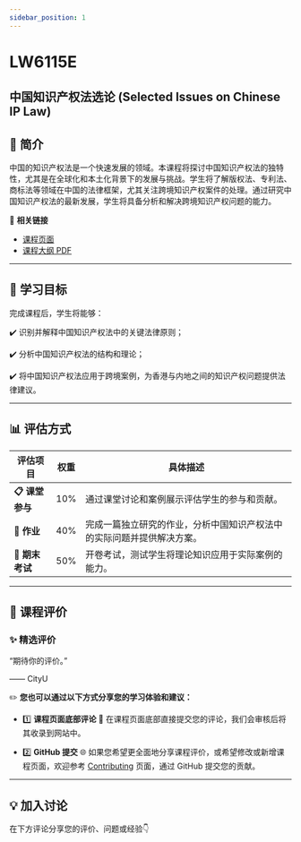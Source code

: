 ```yaml
---
sidebar_position: 1
---
```


# LW6115E
## 中国知识产权法选论 (Selected Issues on Chinese IP Law)

## **📘 简介**
中国的知识产权法是一个快速发展的领域。本课程将探讨中国知识产权法的独特性，尤其是在全球化和本土化背景下的发展与挑战。学生将了解版权法、专利法、商标法等领域在中国的法律框架，尤其关注跨境知识产权案件的处理。通过研究中国知识产权法的最新发展，学生将具备分析和解决跨境知识产权问题的能力。

🔗 **相关链接**
- [课程页面](https://www.cityu.edu.hk/catalogue/pg/202425/course/LW6115E.htm)
- [课程大纲 PDF](https://www.cityu.edu.hk/catalogue/pg/202425/course/LW6115E.pdf)

---

## **🎯 学习目标**

完成课程后，学生将能够：

✔️ 识别并解释中国知识产权法中的关键法律原则；

✔️ 分析中国知识产权法的结构和理论；

✔️ 将中国知识产权法应用于跨境案例，为香港与内地之间的知识产权问题提供法律建议。

---

## **📊 评估方式**

| **评估项目**         | **权重** | **具体描述**                                                                                       |
|---------------------|---------|---------------------------------------------------------------------------------------------------|
| **📋 课堂参与**       | 10%     | 通过课堂讨论和案例展示评估学生的参与和贡献。                                                     |
| **📝 作业**           | 40%     | 完成一篇独立研究的作业，分析中国知识产权法中的实际问题并提供解决方案。                            |
| **📂 期末考试**       | 50%     | 开卷考试，测试学生将理论知识应用于实际案例的能力。                                               |

---

## **💬 课程评价**

### ✨ **精选评价**
<div className={commentStyles.commentBox}>
    <p className={commentStyles.commentText}>
        “期待你的评价。”
    </p>
    <p className={commentStyles.commentAuthor}>—— CityU</p>
</div>

✏️ **您也可以通过以下方式分享您的学习体验和建议：**

- 1️⃣ **课程页面底部评论**
💬 在课程页面底部直接提交您的评论，我们会审核后将其收录到网站中。

- 2️⃣ **GitHub 提交**
🌐 如果您希望更全面地分享课程评价，或希望修改或新增课程页面，欢迎参考 [Contributing](/contributing) 页面，通过 GitHub 提交您的贡献。

---

## **💡 加入讨论**

在下方评论分享您的评价、问题或经验👇
<Utterances />
